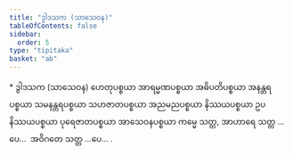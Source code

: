 ```yaml
---
title: "ဒွါဒသက (သာသေဝန)"
tableOfContents: false
sidebar:
  order: 5
type: "tipitaka"
basket: "ab"
---
```



<DynamicBreadcrumb />

<Paragraph type="center">
* ဒွါဒသက (သာသေဝန)
</Paragraph>

<Paragraph number="500">
ဟေတုပစ္စယာ အာရမ္မဏပစ္စယာ အဓိပတိပစ္စယာ အနန္တရပစ္စယာ သမနန္တရပစ္စယာ သဟဇာတပစ္စယာ အညမညပစ္စယာ နိဿယပစ္စယာ ဥပနိဿယပစ္စယာ ပုရေဇာတပစ္စယာ အာသေဝနပစ္စယာ ကမ္မေ သတ္တ, အာဟာရေ သတ္တ …ပေ…  အဝိဂတေ သတ္တ …ပေ… .
</Paragraph>